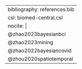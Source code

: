 ---
bibliography: references.bib
csl: biomed-central.csl
nocite: |
  @zhao2023bayesianbci
  @zhao2023mining
  @zhao2022bayesiancovid
  @zhou2020spatiotemporal
---
